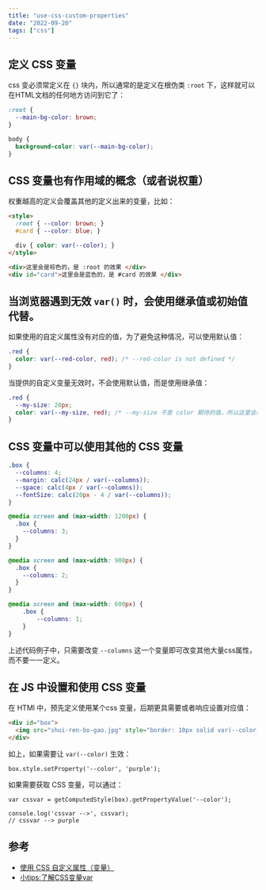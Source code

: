 ```yaml
---
title: "use-css-custom-properties"
date: "2022-09-20"
tags: ["css"]
---
```


## 定义 CSS 变量  
css 变必须常定义在 `{}` 块内，所以通常的是定义在根伪类 `:root` 下，这样就可以在HTML文档的任何地方访问到它了：

```css
:root {
  --main-bg-color: brown;
}

body {
  background-color: var(--main-bg-color);
}
```

## CSS 变量也有作用域的概念（或者说权重）

权重越高的定义会覆盖其他的定义出来的变量，比如：

```html
<style>
  :root { --color: brown; }
  #card { --color: blue; }

  div { color: var(--color); }
</style>

<div>这里会是棕色的，是 :root 的效果 </div>
<div id="card">这里会是蓝色的，是 #card 的效果 </div>
```

## 当浏览器遇到无效 `var()` 时，会使用继承值或初始值代替。
如果使用的自定义属性没有对应的值，为了避免这种情况，可以使用默认值：

```css
.red {
  color: var(--red-color, red); /* --red-color is not defined */
}
```

当提供的自定义变量无效时，不会使用默认值，而是使用继承值：
```css
.red {
  --my-size: 20px;
  color: var(--my-size, red); /* --my-size 不是 color 期待的值，所以这里会使用继承过来的 transparent */
}
```


## CSS 变量中可以使用其他的 CSS 变量
```css
.box {
  --columns: 4;
  --margin: calc(24px / var(--columns));
  --space: calc(4px / var(--columns));
  --fontSize: calc(20px - 4 / var(--columns));
}

@media screen and (max-width: 1200px) {
  .box {
    --columns: 3;
  }
}

@media screen and (max-width: 900px) {
  .box {
    --columns: 2;
  }
}

@media screen and (max-width: 600px) {
    .box {
        --columns: 1;
    }
}
```

上述代码例子中，只需要改变 `--columns` 这一个变量即可改变其他大量css属性，而不要一一定义。


## 在 JS 中设置和使用 CSS 变量

在 HTMl 中，预先定义使用某个css 变量，后期更具需要或者响应设置对应值：
```html
<div id="box">
  <img src="shui-ren-bo-gao.jpg" style="border: 10px solid var(--color);">
</div>
```

如上，如果需要让 `var(--color)` 生效：
```JS
box.style.setProperty('--color', 'purple');
```

如果需要获取 CSS 变量，可以通过：
```JS
var cssvar = getComputedStyle(box).getPropertyValue('--color');

console.log('cssvar -->', cssvar);
// cssvar --> purple
```


## 参考
- [使用 CSS 自定义属性（变量）](https://developer.mozilla.org/zh-CN/docs/Web/CSS/Using_CSS_custom_properties)
- [小tips:了解CSS变量var](https://www.zhangxinxu.com/wordpress/2016/11/css-css3-variables-var/)